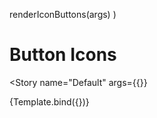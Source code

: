 


<Meta
  title="Components/Buttons/Button Icons"
  decorators={decorators}
/>

  renderIconButtons(args)
)

# Button Icons
<Story
  name="Default"
  args={{}}
>
  {Template.bind({})}
</Story>
